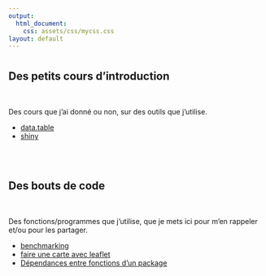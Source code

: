 ```yaml
---
output: 
  html_document:
    css: assets/css/mycss.css
layout: default
---
```

# {.tabset}

## Des petits cours d'introduction 

<br>

Des cours que j'ai donné ou non, sur des outils que j'utilise. 

* [data.table](cours/datatable.html)
* [shiny](cours/shiny.html)

<br>
<br>

## Des bouts de code

<br>

Des fonctions/programmes que j'utilise, que je mets ici pour m'en rappeler et/ou pour les partager.

* [benchmarking](codes/benchmarking.html)
* [faire une carte avec leaflet](codes/carteleaflet.html)
* [Dépendances entre fonctions d'un package](codes/packagedependencies.html)


<br>
<br>